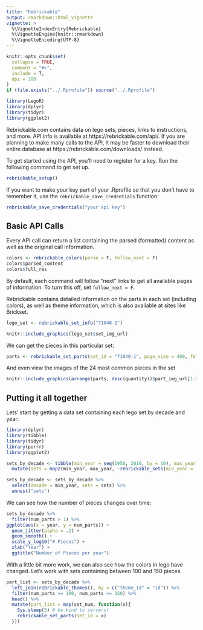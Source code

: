 ```yaml
---
title: "Rebrickable"
output: rmarkdown::html_vignette
vignette: >
  %\VignetteIndexEntry{Rebrickable}
  %\VignetteEngine{knitr::rmarkdown}
  %\VignetteEncoding{UTF-8}
---
```


```r
knitr::opts_chunk$set(
  collapse = TRUE,
  comment = "#>",
  include = T,
  dpi = 300
)
if (file.exists("../.Rprofile")) source("../.Rprofile")
```

```r
library(LegoR)
library(dplyr)
library(tidyr)
library(ggplot2)
```

Rebrickable.com contains data on lego sets, pieces, links to instructions, and more. API info is available at https://rebrickable.com/api/. If you are planning to make many calls to the API, it may be faster to download their entire database at https://rebrickable.com/downloads/ instead.

To get started using the API, you'll need to register for a key. Run the following command to get set up. 

```r
rebrickable_setup()
```

If you want to make your key part of your .Rprofile so that you don't have to remember it, use the `rebrickable_save_credentials` function:
```r
rebrickable_save_credentials("your api key")
```

## Basic API Calls

Every API call can return a list containing the parsed (formatted) content as well as the original call information. 

```r
colors <- rebrickable_colors(parse = F, follow_next = F)
colors$parsed_content
colors$full_res
```

By default, each command will follow "next" links to get all available pages of information. To turn this off, set `follow_next = F`. 

Rebrickable contains detailed information on the parts in each set (including colors), as well as theme information, which is also available at sites like Brickset. 

```r
lego_set <- rebrickable_set_info("71040-1")
```

```r
knitr::include_graphics(lego_set$set_img_url)
```

We can get the pieces in this particular set:
```r
parts <- rebrickable_set_parts(set_id = "71040-1", page_size = 400, follow_next = T)
```

And even view the images of the 24 most common pieces in the set
```r
knitr::include_graphics(arrange(parts, desc(quantity))$part_img_url[1:24])
```


## Putting it all together

Lets' start by getting a data set containing each lego set by decade and year:
```r
library(dplyr)
library(tibble)
library(tidyr)
library(purrr)
library(ggplot2)

sets_by_decade <- tibble(min_year = seq(1950, 2010, by = 10), max_year = seq(1959, 2019, by = 10)) %>%
  mutate(sets = map2(min_year, max_year, ~rebrickable_sets(min_year = .x, max_year = .y, page_length = 100, follow_next = T)))

sets_by_decade <- sets_by_decade %>%
  select(decade = min_year, sets = sets) %>%
  unnest("sets")
```
We can see how the number of pieces changes over time:
```r
sets_by_decade %>%
  filter(num_parts > 1) %>%
ggplot(aes(x = year, y = num_parts)) + 
  geom_jitter(alpha = .2) + 
  geom_smooth() + 
  scale_y_log10("# Pieces") + 
  xlab("Year") + 
  ggtitle("Number of Pieces per year")
```

With a little bit more work, we can also see how the colors in lego have changed. Let's work with sets containing between 100 and 150 pieces. 

```r
part_list <- sets_by_decade %>%
  left_join(rebrickable_themes(), by = c("theme_id" = "id")) %>%
  filter(num_parts >= 100, num_parts <= 150) %>%
  head() %>%
  mutate(part_list = map(set_num, function(x){
    Sys.sleep(5) # be kind to servers!
    rebrickable_set_parts(set_id = x)
  }))

```